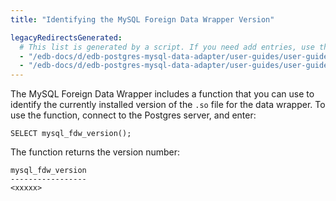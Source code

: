 ```yaml
---
title: "Identifying the MySQL Foreign Data Wrapper Version"

legacyRedirectsGenerated:
  # This list is generated by a script. If you need add entries, use the `legacyRedirects` key.
  - "/edb-docs/d/edb-postgres-mysql-data-adapter/user-guides/user-guide/2.5.5/identifying_data_adapter_version.html"
  - "/edb-docs/d/edb-postgres-mysql-data-adapter/user-guides/user-guide/latest/identifying_data_adapter_version.html"
---
```


<div id="identifying_data_adapter_version" class="registered_link"></div>

The MySQL Foreign Data Wrapper includes a function that you can use to identify the currently installed version of the `.so` file for the data wrapper. To use the function, connect to the Postgres server, and enter:

```text
SELECT mysql_fdw_version();
```

The function returns the version number:

```text
mysql_fdw_version
-----------------
<xxxxx>
```
